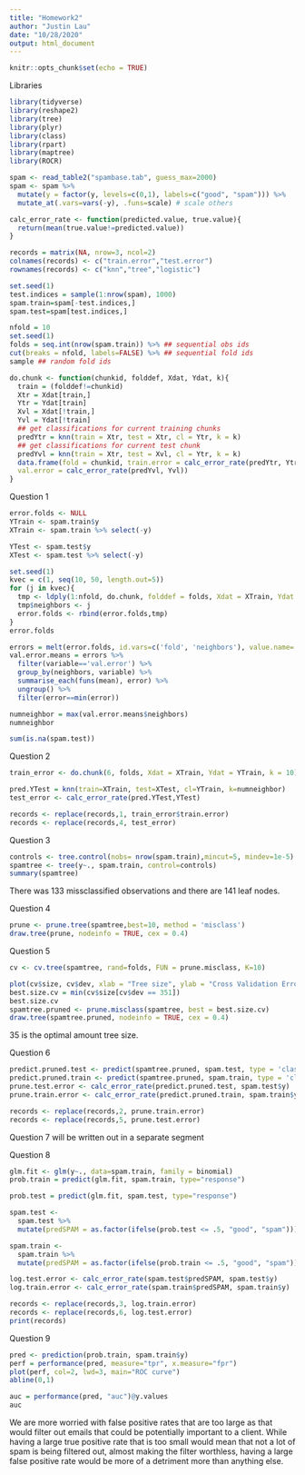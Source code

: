```yaml
---
title: "Homework2"
author: "Justin Lau"
date: "10/28/2020"
output: html_document
---
```


```r
knitr::opts_chunk$set(echo = TRUE)
```

Libraries
```r
library(tidyverse)
library(reshape2)
library(tree)
library(plyr)
library(class)
library(rpart)
library(maptree)
library(ROCR)
```

```r
spam <- read_table2("spambase.tab", guess_max=2000)
spam <- spam %>%
  mutate(y = factor(y, levels=c(0,1), labels=c("good", "spam"))) %>% 
  mutate_at(.vars=vars(-y), .funs=scale) # scale others
```

```r
calc_error_rate <- function(predicted.value, true.value){
  return(mean(true.value!=predicted.value))
}

records = matrix(NA, nrow=3, ncol=2)
colnames(records) <- c("train.error","test.error")
rownames(records) <- c("knn","tree","logistic")
```

```r
set.seed(1)
test.indices = sample(1:nrow(spam), 1000)
spam.train=spam[-test.indices,]
spam.test=spam[test.indices,]
```

```r
nfold = 10
set.seed(1)
folds = seq.int(nrow(spam.train)) %>% ## sequential obs ids
cut(breaks = nfold, labels=FALSE) %>% ## sequential fold ids
sample ## random fold ids
```

```r
do.chunk <- function(chunkid, folddef, Xdat, Ydat, k){
  train = (folddef!=chunkid)
  Xtr = Xdat[train,]
  Ytr = Ydat[train]
  Xvl = Xdat[!train,]
  Yvl = Ydat[!train]
  ## get classifications for current training chunks
  predYtr = knn(train = Xtr, test = Xtr, cl = Ytr, k = k)
  ## get classifications for current test chunk
  predYvl = knn(train = Xtr, test = Xvl, cl = Ytr, k = k)
  data.frame(fold = chunkid, train.error = calc_error_rate(predYtr, Ytr),
  val.error = calc_error_rate(predYvl, Yvl))
}
```

Question 1
```r
error.folds <- NULL
YTrain <- spam.train$y
XTrain <- spam.train %>% select(-y)

YTest <- spam.test$y
XTest <- spam.test %>% select(-y)

set.seed(1)
kvec = c(1, seq(10, 50, length.out=5))
for (j in kvec){
  tmp <- ldply(1:nfold, do.chunk, folddef = folds, Xdat = XTrain, Ydat = YTrain, k = j)
  tmp$neighbors <- j
  error.folds <- rbind(error.folds,tmp)
}
error.folds
```

```r
errors = melt(error.folds, id.vars=c('fold', 'neighbors'), value.name='error')
val.error.means = errors %>%
  filter(variable=='val.error') %>%
  group_by(neighbors, variable) %>%
  summarise_each(funs(mean), error) %>%
  ungroup() %>%
  filter(error==min(error))

```

```r
numneighbor = max(val.error.means$neighbors)
numneighbor
```
```r
sum(is.na(spam.test))
```
Question 2 
```r
train_error <- do.chunk(6, folds, Xdat = XTrain, Ydat = YTrain, k = 10)

pred.YTest = knn(train=XTrain, test=XTest, cl=YTrain, k=numneighbor)
test_error <- calc_error_rate(pred.YTest,YTest)

records <- replace(records,1, train_error$train.error)
records <- replace(records,4, test_error)
```

Question 3
```r
controls <- tree.control(nobs= nrow(spam.train),mincut=5, mindev=1e-5)
spamtree <- tree(y~., spam.train, control=controls)
summary(spamtree)
```
There was 133 missclassified observations and there are 141 leaf nodes.

Question 4
```r
prune <- prune.tree(spamtree,best=10, method = 'misclass')
draw.tree(prune, nodeinfo = TRUE, cex = 0.4)
```

Question 5
```r
cv <- cv.tree(spamtree, rand=folds, FUN = prune.misclass, K=10)

plot(cv$size, cv$dev, xlab = "Tree size", ylab = "Cross Validation Error")
best.size.cv = min(cv$size[cv$dev == 351])
best.size.cv
spamtree.pruned <- prune.misclass(spamtree, best = best.size.cv)
draw.tree(spamtree.pruned, nodeinfo = TRUE, cex = 0.4)
```
35 is the optimal amount tree size.

Question 6
```r
predict.pruned.test <- predict(spamtree.pruned, spam.test, type = 'class')
predict.pruned.train <- predict(spamtree.pruned, spam.train, type = 'class')
prune.test.error <- calc_error_rate(predict.pruned.test, spam.test$y)
prune.train.error <- calc_error_rate(predict.pruned.train, spam.train$y)

records <- replace(records,2, prune.train.error)
records <- replace(records,5, prune.test.error)
```

Question 7 will be written out in a separate segment

Question 8
```r
glm.fit <- glm(y~., data=spam.train, family = binomial)
prob.train = predict(glm.fit, spam.train, type="response")

prob.test = predict(glm.fit, spam.test, type="response")

spam.test <-
  spam.test %>%
  mutate(predSPAM = as.factor(ifelse(prob.test <= .5, "good", "spam")))

spam.train <-
  spam.train %>%
  mutate(predSPAM = as.factor(ifelse(prob.train <= .5, "good", "spam")))

```

```r
log.test.error <- calc_error_rate(spam.test$predSPAM, spam.test$y)
log.train.error <- calc_error_rate(spam.train$predSPAM, spam.train$y)

records <- replace(records,3, log.train.error)
records <- replace(records,6, log.test.error)
print(records)
```

Question 9
```r
pred <- prediction(prob.train, spam.train$y)
perf = performance(pred, measure="tpr", x.measure="fpr")
plot(perf, col=2, lwd=3, main="ROC curve")
abline(0,1)

auc = performance(pred, "auc")@y.values
auc
```

We are more worried with false positive rates that are too large as that would filter out emails that could be potentially important to a client. While having a large true positive rate that is too small would mean that not a lot of spam is being filtered out, almost making the filter worthless, having a large false positive rate would be more of a detriment more than anything else.
